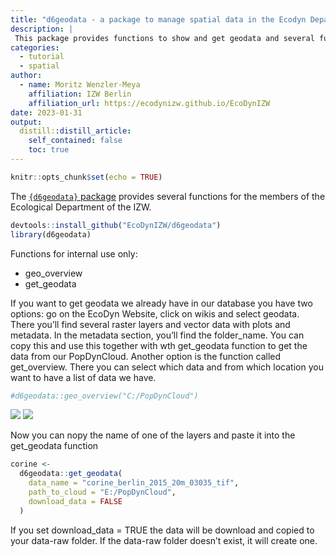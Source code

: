 ```yaml
---
title: "d6geodata - a package to manage spatial data in the Ecodyn Department of the IZW"
description: |
 This package provides functions to show and get geodata and several functions for the geodata manager to provide these datasets. 
categories:
  - tutorial
  - spatial
author:
  - name: Moritz Wenzler-Meya
    affiliation: IZW Berlin
    affiliation_url: https://ecodynizw.github.io/EcoDynIZW
date: 2023-01-31
output:
  distill::distill_article:
    self_contained: false
    toc: true
---
```


```r
knitr::opts_chunk$set(echo = TRUE)
```

The [`{d6geodata}` package](https://github.com/EcoDynIZW/d6geodata) provides several functions for the members of the Ecological Department of the IZW.

```r
devtools::install_github("EcoDynIZW/d6geodata")
library(d6geodata)
```

Functions for internal use only:

- geo_overview
- get_geodata

If you want to get geodata we already have in our database you have two options: go on the EcoDyn Website, click on wikis and select geodata. There you'll find several raster layers and vector data with plots and metadata. In the metadata section, you'll find the folder_name. You can copy this and use this together with wth get_geodata function to get the data from our PopDynCloud. Another option is the function called get_overview. There you can select which data and from which location you want to have a list of data we have. 

```r
#d6geodata::geo_overview("C:/PopDynCloud")
```

![](man/get_overview_example_1.PNG)
![](man/get_overview_example_2.PNG)

Now you can nopy the name of one of the layers and paste it into the get_geodata function

```r
corine <-
  d6geodata::get_geodata(
    data_name = "corine_berlin_2015_20m_03035_tif",
    path_to_cloud = "E:/PopDynCloud",
    download_data = FALSE
  )
```

If you set download_data = TRUE the data will be download and copied to your data-raw folder. If the data-raw folder doesn't exist, it will create one.
